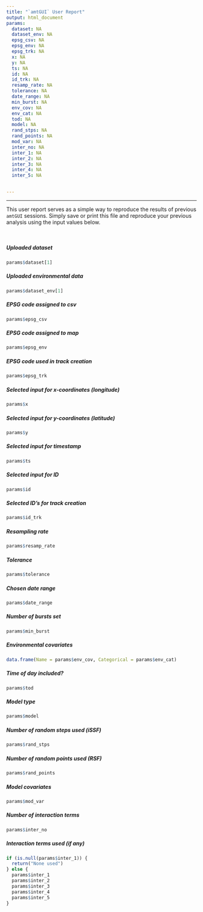 ```yaml
---
title: "`amtGUI` User Report"
output: html_document
params:
  dataset: NA
  dataset_env: NA 
  epsg_csv: NA
  epsg_env: NA
  epsg_trk: NA
  x: NA
  y: NA
  ts: NA
  id: NA
  id_trk: NA 
  resamp_rate: NA
  tolerance: NA
  date_range: NA
  min_burst: NA
  env_cov: NA
  env_cat: NA
  tod: NA
  model: NA
  rand_stps: NA
  rand_points: NA
  mod_var: NA
  inter_no: NA
  inter_1: NA
  inter_2: NA
  inter_3: NA
  inter_4: NA
  inter_5: NA 

  
---
```


***

This user report serves as a simple way to reproduce the results of previous `amtGUI` sessions. Simply save or print this file and reproduce your previous analysis using the input values below.

<br>

##### Uploaded dataset
```r
params$dataset[1]
```

##### Uploaded environmental data
```r
params$dataset_env[1]
```

##### EPSG code assigned to csv
```r
params$epsg_csv
```

##### EPSG code assigned to map
```r
params$epsg_env
```

##### EPSG code used in track creation
```r
params$epsg_trk
```

##### Selected input for x-coordinates (longitude)
```r
params$x
```

##### Selected input for y-coordinates (latitude)
```r
params$y
```

##### Selected input for timestamp
```r
params$ts
```

##### Selected input for ID
```r
params$id
```

##### Selected ID's for track creation
```r
params$id_trk
```

##### Resampling rate
```r
params$resamp_rate
```

##### Tolerance 
```r
params$tolerance
```

##### Chosen date range 
```r
params$date_range
```

##### Number of bursts set
```r
params$min_burst
```

##### Environmental covariates
```r
data.frame(Name = params$env_cov, Categorical = params$env_cat)
```

##### Time of day included?
```r
params$tod
```

##### Model type 
```r
params$model
```

##### Number of random steps used (iSSF)
```r
params$rand_stps
```

##### Number of random points used (RSF)
```r
params$rand_points
```

##### Model covariates
```r
params$mod_var
```

##### Number of interaction terms
```r
params$inter_no
```

##### Interaction terms used (if any)
```r
if (is.null(params$inter_1)) {
  return("None used")
} else {
  params$inter_1
  params$inter_2
  params$inter_3
  params$inter_4
  params$inter_5 
}
```

